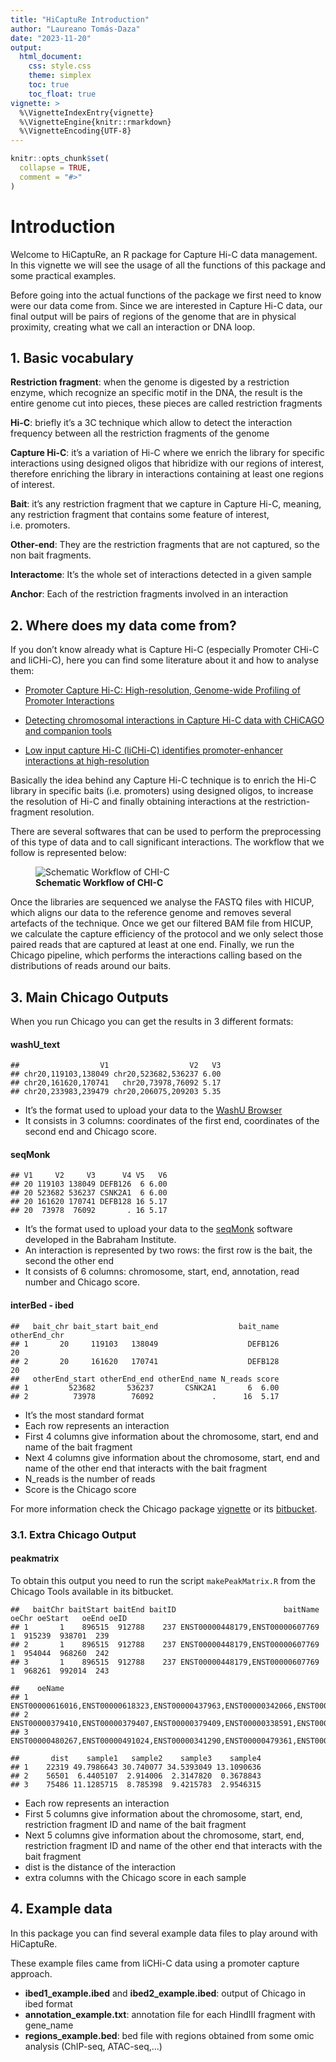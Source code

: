```yaml
---
title: "HiCaptuRe Introduction"
author: "Laureano Tomás-Daza"
date: "2023-11-20"
output: 
  html_document:
    css: style.css
    theme: simplex
    toc: true
    toc_float: true
vignette: >
  %\VignetteIndexEntry{vignette}
  %\VignetteEngine{knitr::rmarkdown}
  %\VignetteEncoding{UTF-8}
---
```


```r
knitr::opts_chunk$set(
  collapse = TRUE,
  comment = "#>"
)
```

# Introduction

Welcome to HiCaptuRe, an R package for Capture Hi-C data management. In this vignette we will see the usage of all the functions of this package and some practical examples.

Before going into the actual functions of the package we first need to know were our data come from. Since we are interested in Capture Hi-C data, our final output will be pairs of regions of the genome that are in physical proximity, creating what we call an interaction or DNA loop.

## 1. Basic vocabulary

**Restriction fragment**: when the genome is digested by a restriction enzyme, which recognize an specific motif in the DNA, the result is the entire genome cut into pieces, these pieces are called restriction fragments

**Hi-C**: briefly it's a 3C technique which allow to detect the interaction frequency between all the restriction fragments of the genome

**Capture Hi-C**: it's a variation of Hi-C where we enrich the library for specific interactions using designed oligos that hibridize with our regions of interest, therefore enriching the library in interactions containing at least one regions of interest.

**Bait**: it's any restriction fragment that we capture in Capture Hi-C, meaning, any restriction fragment that contains some feature of interest, i.e. promoters.

**Other-end**: They are the restriction fragments that are not captured, so the non bait fragments.

**Interactome**: It's the whole set of interactions detected in a given sample

**Anchor**: Each of the restriction fragments involved in an interaction

## 2. Where does my data come from?

If you don't know already what is Capture Hi-C (especially Promoter CHi-C and liCHi-C), here you can find some literature about it and how to analyse them:

-   [Promoter Capture Hi-C: High-resolution, Genome-wide Profiling of Promoter Interactions](https://www.ncbi.nlm.nih.gov/pmc/articles/PMC6102006/pdf/jove-136-57320.pdf)

-   [Detecting chromosomal interactions in Capture Hi-C data with CHiCAGO and companion tools](nature.com/articles/s41596-021-00567-5)

-   [Low input capture Hi-C (liCHi-C) identifies promoter-enhancer interactions at high-resolution](https://www.nature.com/articles/s41467-023-35911-8)

Basically the idea behind any Capture Hi-C technique is to enrich the Hi-C library in specific baits (i.e. promoters) using designed oligos, to increase the resolution of Hi-C and finally obtaining interactions at the restriction-fragment resolution.

There are several softwares that can be used to perform the preprocessing of this type of data and to call significant interactions. The workflow that we follow is represented below:

![**Schematic Workflow of CHI-C**](/home/ltomas/MEGA/HiCaptuRe/workflow.png)

Once the libraries are sequenced we analyse the FASTQ files with HICUP, which aligns our data to the reference genome and removes several artefacts of the technique. Once we get our filtered BAM file from HICUP, we calculate the capture efficiency of the protocol and we only select those paired reads that are captured at least at one end. Finally, we run the Chicago pipeline, which performs the interactions calling based on the distributions of reads around our baits.

## 3. Main Chicago Outputs

When you run Chicago you can get the results in 3 different formats:

#### **washU_text**

```         
##                  V1                  V2   V3  
## chr20,119103,138049 chr20,523682,536237 6.00  
## chr20,161620,170741   chr20,73978,76092 5.17  
## chr20,233983,239479 chr20,206075,209203 5.35  
```

-   It's the format used to upload your data to the [WashU Browser](https://epigenomegateway.wustl.edu/)\
-   It consists in 3 columns: coordinates of the first end, coordinates of the second end and Chicago score.

#### **seqMonk**

```         
## V1     V2     V3      V4 V5   V6
## 20 119103 138049 DEFB126  6 6.00
## 20 523682 536237 CSNK2A1  6 6.00
## 20 161620 170741 DEFB128 16 5.17  
## 20  73978  76092       . 16 5.17
```

-   It's the format used to upload your data to the [seqMonk](https://www.bioinformatics.babraham.ac.uk/projects/seqmonk/) software developed in the Babraham Institute.
-   An interaction is represented by two rows: the first row is the bait, the second the other end\
-   It consists of 6 columns: chromosome, start, end, annotation, read number and Chicago score.

#### **interBed - ibed**

```         
##   bait_chr bait_start bait_end                  bait_name otherEnd_chr
## 1       20     119103   138049                    DEFB126           20
## 2       20     161620   170741                    DEFB128           20
##   otherEnd_start otherEnd_end otherEnd_name N_reads score
## 1         523682       536237       CSNK2A1       6  6.00
## 2          73978        76092             .      16  5.17
```

-   It's the most standard format
-   Each row represents an interaction
-   First 4 columns give information about the chromosome, start, end and name of the bait fragment
-   Next 4 columns give information about the chromosome, start, end and name of the other end that interacts with the bait fragment
-   N_reads is the number of reads
-   Score is the Chicago score

For more information check the Chicago package [vignette](https://www.bioconductor.org/packages/release/bioc/vignettes/Chicago/inst/doc/Chicago.html) or its [bitbucket](https://bitbucket.org/chicagoTeam/chicago/src/master/).

### 3.1. Extra Chicago Output

#### **peakmatrix**

To obtain this output you need to run the script `makePeakMatrix.R` from the Chicago Tools available in its bitbucket.

```         
##   baitChr baitStart baitEnd baitID                        baitName oeChr oeStart   oeEnd oeID
## 1       1    896515  912788    237 ENST00000448179,ENST00000607769     1  915239  938701  239
## 2       1    896515  912788    237 ENST00000448179,ENST00000607769     1  954044  968260  242
## 3       1    896515  912788    237 ENST00000448179,ENST00000607769     1  968261  992014  243

##    oeName
## 1    ENST00000616016,ENST00000618323,ENST00000437963,ENST00000342066,ENST00000616125,ENST00000618779,ENST00000622503,ENST00000618181,ENST00000617307,ENST00000341065,ENST00000609207,ENST00000417705,ENST00000432961
## 2    ENST00000379410,ENST00000379407,ENST00000379409,ENST00000338591,ENST00000622660,ENST00000463212,ENST00000466300,ENST00000481067,ENST00000327044,ENST00000477976,ENST00000487214,ENST00000469563
## 3    ENST00000480267,ENST00000491024,ENST00000341290,ENST00000479361,ENST00000433179

##       dist    sample1   sample2    sample3    sample4
## 1    22319 49.7986643 30.740077 34.5393049 13.1090636
## 2    56501  6.4405107  2.914006  2.3147820  0.3678843
## 3    75486 11.1285715  8.785398  9.4215783  2.9546315
```

-   Each row represents an interaction
-   First 5 columns give information about the chromosome, start, end, restriction fragment ID and name of the bait fragment
-   Next 5 columns give information about the chromosome, start, end, restriction fragment ID and name of the other end that interacts with the bait fragment
-   dist is the distance of the interaction
-   extra columns with the Chicago score in each sample

## 4. Example data

In this package you can find several example data files to play around with HiCaptuRe.

These example files came from liCHi-C data using a promoter capture approach.

-   **ibed1_example.ibed** and **ibed2_example.ibed**: output of Chicago in ibed format
-   **annotation_example.txt**: annotation file for each HindIII fragment with gene_name
-   **regions_example.bed**: bed file with regions obtained from some omic analysis (ChIP-seq, ATAC-seq,...)
